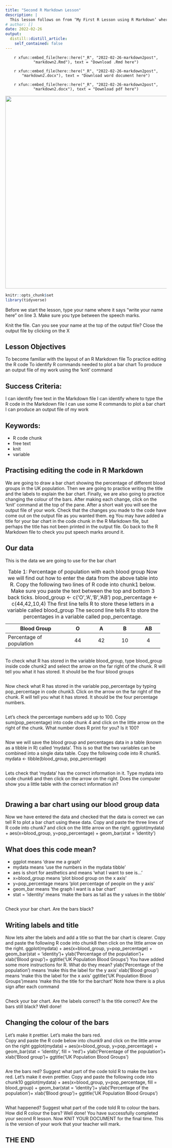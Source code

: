 ```yaml
---
title: "Second R Markdown Lesson"
description: |
  This lesson follows on from ‘My First R Lesson using R Markdown’ where students were introduced to the layout of an R Markdown document. In this lesson we start to look at the R code itself and to identify the commands needed to draw a bar chart.
# author: []
date: 2022-02-26
output:
  distill::distill_article:
    self_contained: false
---
```


<div style="text-align: center">

`r xfun::embed_file(here::here("_R", "2022-02-26-markdown2post", "markdown2.Rmd"), text = "Download .Rmd here")`

`r xfun::embed_file(here::here("_R", "2022-02-26-markdown2post", "markdown2.docx"), text = "Download word document here")`

`r xfun::embed_file(here::here("_R", "2022-02-26-markdown2post", "markdown2.docx"), text = "Download pdf here")`

</div>


<div style="text-align: center">

<img src="markdown2_feedback.jpg" width="600px" min-width="300px" max-width="300px" />

</div>

<!-- <div style="display:flex; justify-content:center;"> -->

<!--   <div style="float:left; text-align: center; font-size:18px; font-color:#0000EE"> -->

<!-- `r xfun::embed_file(here::here("_R", "2022-02-26-markdown2post", "markdown2.Rmd"), text = "Download .Rmd here")` -->

<!-- `r xfun::embed_file(here::here("_R", "2022-02-26-markdown2post", "markdown2.docx"), text = "Download word document here")` -->

<!-- `r xfun::embed_file(here::here("_R", "2022-02-26-markdown2post", "markdown2.docx"), text = "Download pdf here")` -->

<!--   </div> -->

<!--   <div style="float:right;"> -->
<!--   <img src="markdown2_feedback.jpg" width="400px" /> -->
<!--   </div> -->

<!-- </div> -->

```r
knitr::opts_chunk$set
library(tidyverse)
```

Before we start the lesson, type your name where it says "write your name here" on line 3.  Make sure you type between the speech marks. 

Knit the file.  Can you see your name at the top of the output file?  Close the output file by clicking on the X

## Lesson Objectives

To become familiar with the layout of an R Markdown file
To practice editing the R code
To identify R commands needed to plot a bar chart
To produce an output file of my work using the 'knit' command

## Success Criteria:

I can identify free text in the Markdown file
I can identify where to type the R code in the Markdown file
I can use some R commands to plot a bar chart  
I can produce an output file of my work

## Keywords:

* R code chunk
* free text
* knit
* variable

## Practising editing the code in R Markdown

We are going to draw a bar chart showing the percentage of different blood groups in the UK population.
Then we are going to practice writing the title and the labels to explain the bar chart.
Finally, we are also going to practice changing the colour of the bars.
After making each change, click on the 'knit' command at the top of the pane. After a short wait you will see the output file of your work. Check that the changes you made to the code have come out on the output file as you wanted them. eg You may have added a title for your bar chart in the code chunk in the R Markdown file, but perhaps the title has not been printed in the output file. Go back to the R Markdown file to check you put speech marks around it.

## Our data

This is the data we are going to use for the bar chart

+--------------------------+----------+----------+----------+----------+
| Blood Group              | O        | A        | B        | AB       |
+==========================+:========:+:========:+:========:+:========:+
| Percentage of population | 44       | 42       | 10       | 4        |
+--------------------------+----------+----------+----------+----------+
: Table 1: Percentage of population with each blood group
Now we will find out how to enter the data from the above table into R.
Copy the following two lines of R code into chunk1 below. Make sure you paste the text between the top and bottom 3 back ticks.
blood_group <- c('O','A','B','AB')
pop_percentage <- c(44,42,10,4)
The first line tells R to store these letters in a variable called blood_group
The second line tells R to store the percentages in a variable called pop_percentage.

```r
```

To check what R has stored in the variable blood_group, type blood_group inside code chunk2 and select the arrow on the far right of the chunk. R will tell you what it has stored. It should be the four blood groups

```r
```

Now check what R has stored in the variable pop_percentage by typing pop_percentage in code chunk3. Click on the arrow on the far right of the chunk. R will tell you what it has stored. It should be the four percentage numbers.

```r
```

Let's check the percentage numbers add up to 100.
Copy sum(pop_percentage) into code chunk 4 and click on the little arrow on 
the right of the chunk.  What number does R print for you?  Is it 100?

```r
```

Now we will save the blood group and percentages data in a table (known as a tibble in R) called 'mydata'.  This is so that the two variables can be combined into a single data table.
Copy the following code into R chunk5.
mydata <- tibble(blood_group, pop_percentage)

```r
```

Lets check that 'mydata' has the correct information in it.
Type mydata into code chunk6 and then click on the arrow on the right.  Does the computer show you a little table with the correct information in?

```r
```

## Drawing a bar chart using our blood group data

Now we have entered the data and checked that the data is correct we can tell R to plot a bar chart using these data.
Copy and paste the three lines of R code into chunk7 and click on the little arrow on the right.
ggplot(mydata) +
aes(x=blood_group, y=pop_percentage) + 
geom_bar(stat = 'identity')
 
## What does this code mean?

- ggplot means 'draw me a graph'
- mydata means 'use the numbers in the mydata tibble'
- aes is short for aesthetics and means 'what I want to see is...'
- x=blood_group means 'plot blood group on the x axis'
- y=pop_percentage means 'plot percentage of people on the y axis'
- geom_bar means 'the graph I want is a bar chart'
- stat = 'identity' means 'make the bars as tall as the y values in the tibble'

```r
```

Check your bar chart.  Are the bars black?  

## Writing labels and title

Now lets alter the labels and add a title so that the bar chart is clearer.
Copy and paste the following R code into chunk8 then click on the little arrow on the right.
ggplot(mydata) +
  aes(x=blood_group, y=pop_percentage) +
  geom_bar(stat = 'identity')+
  ylab('Percentage of the population')+
  xlab('Blood group')+
  ggtitle('UK Population Blood Groups')
  You have added some more instructions for R.  What do they mean?
ylab('Percentage of the population') means 'make this the label for the y axis'
xlab('Blood group') means 'make this the label for the x axis'
ggtitle('UK Population Blood Groups')means 'make this the title for the barchart'
Note how there is a plus sign after each command
 
```r
```

Check your bar chart.  Are the labels correct?  Is the title correct?  Are the bars still black?
Well done!

## Changing the colour of the bars

Let's make it prettier.
Let's make the bars red.  
Copy and paste the R code below into chunk9 and click on the little arrow on the right
ggplot(mydata) +
  aes(x=blood_group, y=pop_percentage) +
  geom_bar(stat = 'identity', fill = 'red')+
  ylab('Percentage of the population')+
  xlab('Blood group')+
  ggtitle('UK Population Blood Groups')
  
  
```r
```

Are the bars red?  Suggest what part of the code told R to make the bars red.
Let's make it even prettier.  Copy and paste the following code into chunk10
ggplot(mydata) +
  aes(x=blood_group, y=pop_percentage, fill = blood_group) +
  geom_bar(stat = 'identity')+
  ylab('Percentage of the population')+
  xlab('Blood group')+
  ggtitle('UK Population Blood Groups')
    
```r
```

What happened?  Suggest what part of the code told R to colour the bars.  How did R colour the bars?
Well done!  You have successfully completed your second R lesson.
Now KNIT YOUR DOCUMENT for the final time.  This is the version of your work that your teacher will mark.

## THE END
